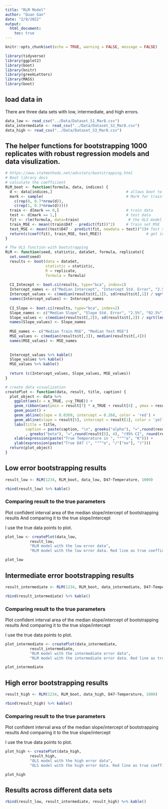 ```yaml
---
title: "RLM Model"
author: "Quan Gan"
date: "2/9/2022"
output: 
  html_document:
    toc: true
---
```


```r
knitr::opts_chunk$set(echo = TRUE, warning = FALSE, message = FALSE)

library(tidyverse)
library(ggplot2)
library(boot)
library(knitr)
library(greekLetters)
library(MASS)
library(boot)
```


## load data in
There are three data sets with low, intermediate, and high errors.
```r
data_low <- read_csv("../Data/Dataset_S1_Mar8.csv")
data_intermediate <- read_csv("../Data/Dataset_S2_Mar8.csv")
data_high <- read_csv("../Data/Dataset_S3_Mar8.csv")
```

## The helper functions for bootstrapping 1000 replicates with robust regression models and data visulization.
```r
# https://www.statmethods.net/advstats/bootstrapping.html
# Boot library docs
# calculate the coefficient
RLM_boot <- function(formula, data, indices) {
  d <- data[indices,]                                 # allows boot to select sample
  mark <- sample(                                     # Mark for train-test
    c(rep(0, 0.7*nrow(d)), 
    c(rep(1, 0.3*nrow(d)))))      
  train <- d[mark == 0,]                              # train data
  test <- d[mark == 1,]                               # test data
  fit <- rlm(formula, data=train)                      # the OLS model
  train_MSE <- mean((train$D47 - predict(fit))^2)     # Train set MSE
  test_MSE <- mean((test$D47 - predict(fit, newdata = test))^2)# Test set MSE
  return(c(coef(fit), train_MSE, test_MSE))                    # get intercept
}

# The OLS function with bootstrapping
RLM <- function(seed, statistic, dataSet, formula, replicate){
  set.seed(seed)
  results <- boot(data = dataSet,
                  statistic = statistic,
                  R = replicate,
                  formula = formula)
  
  CI_Intecept <- boot.ci(results, type="bca", index=1)
  Intercept_names <- c("Median Intercept", "Intercept Std. Error", "2.5%", "92.5%")
  Intercept_values <- c(median(results$t[,1]), sd(results$t[,1]) / sqrt(length(results$t[,1])), CI_Intecept$bca[4], CI_Intecept$bca[5])
  names(Intercept_values) <- Intercept_names
  
  CI_Slope <- boot.ci(results, type="bca", index=2)
  Slope_names <- c("Median Slope", "Slope Std. Error", "2.5%", "92.5%")
  Slope_values <- c(median(results$t[,2]), sd(results$t[,2]) / sqrt(length(results$t[,2])), CI_Slope$bca[4], CI_Slope$bca[5])
  names(Slope_values) <- Slope_names
  
  MSE_names <- c("Median Train MSE", "Median Test MSE")
  MSE_values <- c(median(results$t[,3]), median(results$t[,4]))
  names(MSE_values) <- MSE_names
  
  
  Intercept_values %>% kable()
  Slope_values %>% kable()
  MSE_values %>% kable()
  
  return (c(Intercept_values, Slope_values, MSE_values))
}

# create data visualization
createPlot <- function(data, result, title, caption) {
  plot_object <- data %>% 
    ggplot(aes(x = x_TRUE, y=y_TRUE)) + 
    geom_ribbon(aes(ymin = result[7] * x_TRUE + result[4] , ymax = result[8] * x_TRUE + result[3]), fill = "orange") +
    geom_point() +
    geom_abline(slope = 0.0369, intercept = 0.268, color = 'red') +
    geom_abline(slope = result[5], intercept = result[1], color = 'yellow') + 
    labs(title = title,
         caption = paste(caption, "\n", greeks("alpha"), "=",round(result[1], 4), "(95% CI", round(result[3], 4),"-", round(result[4],4), ")\n"
         , greeks("beta"), "=",round(result[5], 4), "(95% CI", round(result[7], 4),"-", round(result[8],4), ")" ))+ 
    xlab(expression(paste("True Temperature in ", ""^"o", "K"))) + 
    ylab(expression(paste("True D47 (", ""^"o", "/"["oo"], ")"))) 
  return(plot_object)
}

```


## Low error bootstrapping results

```r
result_low <- RLM(1234, RLM_boot, data_low, D47~Temperature, 1000)

rbind(result_low) %>% kable()
```

### Comparing result to the true parameters
Plot confident interval area of the median slope/intercept of bootstrapping results
And comparing it to the true slope/intercept

I use the true data points to plot.
```r
plot_low <- createPlot(data_low, 
           result_low, 
           "RLM model with the low error data", 
           "RLM model with the low error data. Red line as true coefficient. Yellow is RLM fitted coefficient" )

plot_low
```

## Intermediate error bootstrapping results

```r

result_intermediate <- RLM(1234, RLM_boot, data_intermediate, D47~Temperature, 1000)

rbind(result_intermediate) %>% kable()
```

### Comparing result to the true parameters
Plot confident interval area of the median slope/intercept of bootstrapping results
And comparing it to the true slope/intercept

I use the true data points to plot.
```r
plot_intermediate <- createPlot(data_intermediate, 
           result_intermediate, 
           "RLM model with the intermediate error data", 
           "RLM model with the intermediate error data. Red line as true coefficient. Yellow is RLM fitted coefficient")

plot_intermediate
```

## High error bootstrapping results

```r
result_high <- RLM(1234, RLM_boot, data_high, D47~Temperature, 1000)

rbind(result_high) %>% kable()
```


### Comparing result to the true parameters
Plot confident interval area of the median slope/intercept of bootstrapping results
And comparing it to the true slope/intercept

I use the true data points to plot.
```r
plot_high <- createPlot(data_high, 
           result_high, 
           "OLS model with the high error data", 
           "OLS model with the high error data. Red line as true coefficient. Yellow is RLM fitted coefficient")

plot_high
```


## Results across different data sets

```r
rbind(result_low, result_intermediate, result_high) %>% kable()
```